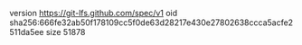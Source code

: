 version https://git-lfs.github.com/spec/v1
oid sha256:666fe32ab50f178109cc5f0de63d28217e430e27802638ccca5acfe2511da5ee
size 51878
